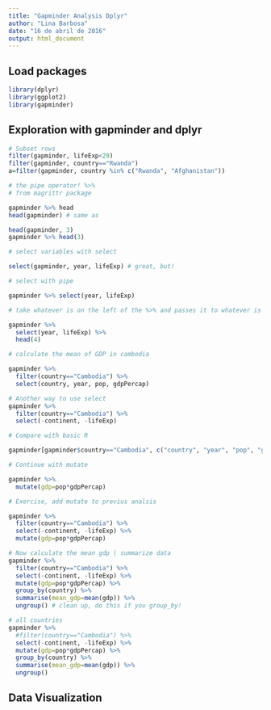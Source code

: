 ```yaml
---
title: "Gapminder Analysis Dplyr"
author: "Lina Barbosa"
date: "16 de abril de 2016"
output: html_document
---
```


## Load packages 

```r

library(dplyr)
library(ggplot2)
library(gapminder)
```


## Exploration with gapminder and dplyr 

```r

# Subset rows
filter(gapminder, lifeExp<29)
filter(gapminder, country=="Rwanda")
a=filter(gapminder, country %in% c("Rwanda", "Afghanistan"))

# the pipe operator! %>%
# from magrittr package 

gapminder %>% head
head(gapminder) # same as 

head(gapminder, 3)
gapminder %>% head(3)

# select variables with select

select(gapminder, year, lifeExp) # great, but!

# select with pipe

gapminder %>% select(year, lifeExp)

# take whatever is on the left of the %>% and passes it to whatever is on the right, as the first argument 

gapminder %>% 
  select(year, lifeExp) %>% 
  head(4)

# calculate the mean of GDP in cambodia

gapminder %>% 
  filter(country=="Cambodia") %>% 
  select(country, year, pop, gdpPercap)

# Another way to use select 
gapminder %>% 
  filter(country=="Cambodia") %>% 
  select(-continent, -lifeExp)

# Compare with basic R

gapminder[gapminder$country=="Cambodia", c("country", "year", "pop", "gdpPercap")] # Not that nice

# Continue with mutate

gapminder %>% 
  mutate(gdp=pop*gdpPercap)

# Exercise, add mutate to previus analsis

gapminder %>% 
  filter(country=="Cambodia") %>% 
  select(-continent, -lifeExp) %>% 
  mutate(gdp=pop*gdpPercap)

# Now calculate the mean gdp | summarize data 
gapminder %>% 
  filter(country=="Cambodia") %>% 
  select(-continent, -lifeExp) %>% 
  mutate(gdp=pop*gdpPercap) %>% 
  group_by(country) %>% 
  summarise(mean_gdp=mean(gdp)) %>% 
  ungroup() # clean up, do this if you group_by!

# all countries 
gapminder %>% 
  #filter(country=="Cambodia") %>% 
  select(-continent, -lifeExp) %>% 
  mutate(gdp=pop*gdpPercap) %>% 
  group_by(country) %>% 
  summarise(mean_gdp=mean(gdp)) %>% 
  ungroup()
```

## Data Visualization 

```r

```


